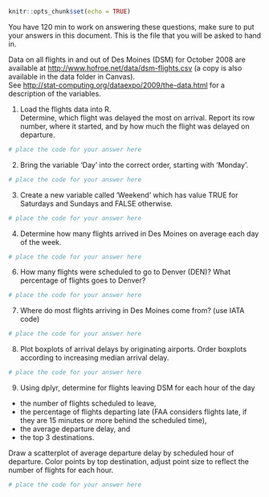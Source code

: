 ```r
knitr::opts_chunk$set(echo = TRUE)
```

You have 120 min to work on answering these questions, make sure to put your answers in this document. This is the file that you will be asked to hand in.

Data on all flights in and out of Des Moines (DSM) for October 2008 are available at <a href="http://www.hofroe.net/data/dsm-flights.csv">http://www.hofroe.net/data/dsm-flights.csv</a> (a copy is also available in the data folder in Canvas).<br>
See <a href="http://stat-computing.org/dataexpo/2009/the-data.html">http://stat-computing.org/dataexpo/2009/the-data.html</a> for a description of the variables.

1. Load the flights data into R. <br>
		Determine, which flight was delayed the most on arrival. Report its row number, where it started, and by how much the flight was delayed on departure.  </p>

```r
# place the code for your answer here
```

2. Bring the variable 'Day' into the correct order, starting with 'Monday'.

```r
# place the code for your answer here
```

3. Create a new variable called 'Weekend' which has value TRUE for Saturdays and Sundays and FALSE otherwise. 

```r
# place the code for your answer here
```

4. Determine how many flights arrived in Des Moines on average each day of the week. 

```r
# place the code for your answer here
```

6. How many flights were scheduled to go to Denver (DEN)? What percentage of flights goes to Denver? 

```r
# place the code for your answer here
```

7. Where do most flights arriving in Des Moines come from? (use IATA code) </p>

```r
# place the code for your answer here
```

8. Plot boxplots of arrival delays by originating airports. Order boxplots according to increasing median arrival delay. </p>

```r
# place the code for your answer here
```

9. Using dplyr, determine for flights leaving DSM for each hour of the day 

  - the number of flights scheduled to leave, 
  - the percentage of flights departing late (FAA considers flights late, if they are 15 minutes or more behind the scheduled time), 
  - the average departure delay, and 
  - the top 3 destinations.

Draw a scatterplot of average departure delay by scheduled hour of departure. Color points by top destination, adjust point size to reflect the number of flights for each hour. 

```r
# place the code for your answer here
```

